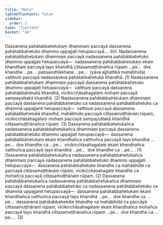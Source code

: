 ```yaml
---
title: "Hetu"
tableOfContents: false
sidebar:
  order: 2
type: "tipitaka"
basket: "ab"
---
```



<DynamicBreadcrumb />

<Division number="57">

<Paragraph number="4189">
Dassanena pahātabbahetukaṃ dhammaṃ paccayā dassanena pahātabbahetuko dhammo uppajjati hetupaccayā…  tīṇi.
</Paragraph>

<Paragraph number="4190">
Nadassanena pahātabbahetukaṃ dhammaṃ paccayā nadassanena pahātabbahetuko dhammo uppajjati hetupaccayā—  nadassanena pahātabbahetukaṃ ekaṃ khandhaṃ paccayā tayo khandhā cittasamuṭṭhānañca rūpaṃ …pe…  dve khandhe …pe…  paṭisandhikkhaṇe …pe…  (yāva ajjhattikā mahābhūtā) vatthuṃ paccayā nadassanena pahātabbahetukā khandhā. (1)
</Paragraph>

<Paragraph number="4191">
Nadassanena pahātabbahetukaṃ dhammaṃ paccayā dassanena pahātabbahetuko dhammo uppajjati hetupaccayā—  vatthuṃ paccayā dassanena pahātabbahetukā khandhā, vicikicchāsahagataṃ mohaṃ paccayā sampayuttakā khandhā. (2)
</Paragraph>

<Paragraph number="4192">
Nadassanena pahātabbahetukaṃ dhammaṃ paccayā dassanena pahātabbahetuko ca nadassanena pahātabbahetuko ca dhammā uppajjanti hetupaccayā—  vatthuṃ paccayā dassanena pahātabbahetukā khandhā, mahābhūte paccayā cittasamuṭṭhānaṃ rūpaṃ, vicikicchāsahagataṃ mohaṃ paccayā sampayuttakā khandhā cittasamuṭṭhānañca rūpaṃ. (3)
</Paragraph>

</Division>
<Division number="58">

<Paragraph number="4193">
Dassanena pahātabbahetukañca nadassanena pahātabbahetukañca dhammaṃ paccayā dassanena pahātabbahetuko dhammo uppajjati hetupaccayā—  dassanena pahātabbahetukaṃ ekaṃ khandhañca vatthuñca paccayā tayo khandhā …pe…  dve khandhe ca …pe…  vicikicchāsahagataṃ ekaṃ khandhañca vatthuñca paccayā tayo khandhā …pe…  dve khandhe ca …pe… . (1)
</Paragraph>

<Paragraph number="4194">
Dassanena pahātabbahetukañca nadassanena pahātabbahetukañca dhammaṃ paccayā nadassanena pahātabbahetuko dhammo uppajjati hetupaccayā—  dassanena pahātabbahetuke khandhe ca mahābhūte ca paccayā cittasamuṭṭhānaṃ rūpaṃ, vicikicchāsahagate khandhe ca mohañca paccayā cittasamuṭṭhānaṃ rūpaṃ. (2)
</Paragraph>

<Paragraph number="4195">
Dassanena pahātabbahetukañca nadassanena pahātabbahetukañca dhammaṃ paccayā dassanena pahātabbahetuko ca nadassanena pahātabbahetuko ca dhammā uppajjanti hetupaccayā—  dassanena pahātabbahetukaṃ ekaṃ khandhañca vatthuñca paccayā tayo khandhā …pe…  dve khandhe ca …pe…  dassanena pahātabbahetuke khandhe ca mahābhūte ca paccayā cittasamuṭṭhānaṃ rūpaṃ, vicikicchāsahagataṃ ekaṃ khandhañca mohañca paccayā tayo khandhā cittasamuṭṭhānañca rūpaṃ …pe…  dve khandhe ca …pe… . (3)
</Paragraph>
</Division>